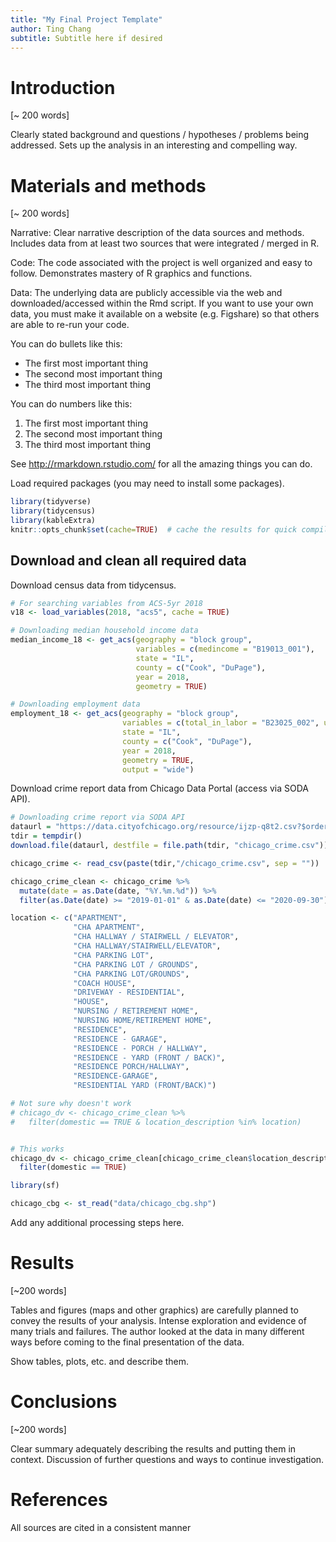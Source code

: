 ```yaml
---
title: "My Final Project Template"
author: Ting Chang
subtitle: Subtitle here if desired
---
```


# Introduction

[~ 200 words]

Clearly stated background and questions / hypotheses / problems being addressed. Sets up the analysis in an interesting and compelling way.

# Materials and methods

[~ 200 words]

Narrative: Clear narrative description of the data sources and methods. Includes data from at least two sources that were integrated / merged in R.

Code: The code associated with the project is well organized and easy to follow. Demonstrates mastery of R graphics and functions.

Data: The underlying data are publicly accessible via the web and downloaded/accessed within the Rmd script. If you want to use your own data, you must make it available on a website (e.g. Figshare) so that others are able to re-run your code.

You can do bullets like this:

* The first most important thing
* The second most important thing
* The third most important thing

You can do numbers like this:

1. The first most important thing
2. The second most important thing
3. The third most important thing

See [http://rmarkdown.rstudio.com/](http://rmarkdown.rstudio.com/) for all the amazing things you can do.




Load required packages (you may need to install some packages).

```r
library(tidyverse)
library(tidycensus)
library(kableExtra)
knitr::opts_chunk$set(cache=TRUE)  # cache the results for quick compiling
```

## Download and clean all required data

Download census data from tidycensus.

```r
# For searching variables from ACS-5yr 2018
v18 <- load_variables(2018, "acs5", cache = TRUE)

# Downloading median household income data
median_income_18 <- get_acs(geography = "block group",
                            variables = c(medincome = "B19013_001"),
                            state = "IL",
                            county = c("Cook", "DuPage"),
                            year = 2018,
                            geometry = TRUE)

# Downloading employment data
employment_18 <- get_acs(geography = "block group",
                         variables = c(total_in_labor = "B23025_002", unemployed = "B23025_005"),
                         state = "IL",
                         county = c("Cook", "DuPage"),
                         year = 2018,
                         geometry = TRUE,
                         output = "wide")
```

Download crime report data from Chicago Data Portal (access via SODA API).

```r
# Downloading crime report via SODA API
dataurl = "https://data.cityofchicago.org/resource/ijzp-q8t2.csv?$order=Date DESC&$limit=450000&$offset=30000"
tdir = tempdir()
download.file(dataurl, destfile = file.path(tdir, "chicago_crime.csv"))

chicago_crime <- read_csv(paste(tdir,"/chicago_crime.csv", sep = ""))

chicago_crime_clean <- chicago_crime %>%
  mutate(date = as.Date(date, "%Y.%m.%d")) %>%
  filter(as.Date(date) >= "2019-01-01" & as.Date(date) <= "2020-09-30")
```


```r
location <- c("APARTMENT",
              "CHA APARTMENT",
              "CHA HALLWAY / STAIRWELL / ELEVATOR",
              "CHA HALLWAY/STAIRWELL/ELEVATOR",
              "CHA PARKING LOT",
              "CHA PARKING LOT / GROUNDS",
              "CHA PARKING LOT/GROUNDS",
              "COACH HOUSE",
              "DRIVEWAY - RESIDENTIAL",
              "HOUSE",
              "NURSING / RETIREMENT HOME",
              "NURSING HOME/RETIREMENT HOME",
              "RESIDENCE",
              "RESIDENCE - GARAGE",
              "RESIDENCE - PORCH / HALLWAY",
              "RESIDENCE - YARD (FRONT / BACK)",
              "RESIDENCE PORCH/HALLWAY",
              "RESIDENCE-GARAGE",
              "RESIDENTIAL YARD (FRONT/BACK)")

# Not sure why doesn't work
# chicago_dv <- chicago_crime_clean %>%
#   filter(domestic == TRUE & location_description %in% location)


# This works
chicago_dv <- chicago_crime_clean[chicago_crime_clean$location_description %in% location, ] %>%
  filter(domestic == TRUE)
```

```r
library(sf)

chicago_cbg <- st_read("data/chicago_cbg.shp")

```


Add any additional processing steps here.

# Results

[~200 words]

Tables and figures (maps and other graphics) are carefully planned to convey the results of your analysis. Intense exploration and evidence of many trials and failures. The author looked at the data in many different ways before coming to the final presentation of the data.

Show tables, plots, etc. and describe them.



# Conclusions

[~200 words]

Clear summary adequately describing the results and putting them in context. Discussion of further questions and ways to continue investigation.

# References

All sources are cited in a consistent manner
